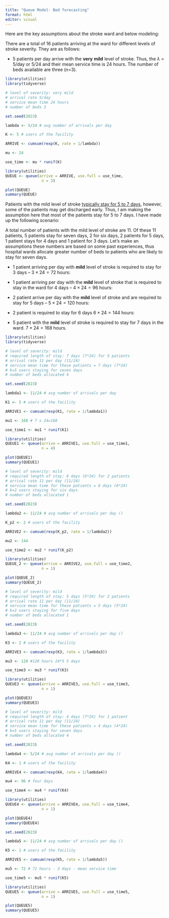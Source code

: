 ```yaml
---
title: "Queue Model- Bed forecasting"
format: html
editor: visual
---
```


Here are the key assumptions about the stroke ward and below modeling:

There are a total of 16 patients arriving at the ward for different levels of stroke severity. They are as follows:

-   5 patients per day arrive with the **very** **mild** level of stroke. Thus, the $\lambda$ = 5/day or 5/24 and their mean service time is 24 hours. The number of beds available are three (n=3).

```r

library(utilities)
library(tidyverse)

# level of severity: very mild
# arrival rate 5/day
# service mean time 24 hours
# number of beds 3

set.seed(2023)

lambda <- 5/24 # avg number of arrivals per day 

K <- 5 # users of the facility

ARRIVE <- cumsum(rexp(K, rate = 1/lambda))

mu <- 24 

use_time <- mu * runif(K)

library(utilities)
QUEUE <- queue(arrive = ARRIVE, use.full = use_time,
                n = 3)

plot(QUEUE)
summary(QUEUE)
```

Patients with the mild level of stroke [typically stay for 5 to 7 days](https://www.hopkinsmedicine.org/health/conditions-and-diseases/stroke/stroke-recovery-timeline#:~:text=The%20typical%20length%20of%20a,will%20determine%20the%20rehabilitation%20plan.), however, some of the patients may get discharged early. Thus, I am making the assumption here that most of the patients stay for 5 to 7 days. I have made up the following scenario:

A total number of patients with the mild level of stroke are 11. Of these 11 patients, 5 patients stay for seven days, 2 for six days, 2 patients for 5 days, 1 patient stays for 4 days and 1 patient for 3 days. Let's make an assumptions these numbers are based on some past experiences, thus hospital wards allocate greater number of beds to patients who are likely to stay for seven days.

-   1 patient arriving per day with **mild** level of stroke is required to stay for 3 days -- $3 \times 24 = 72$ hours:

-   1 patient arriving per day with the **mild** level of stroke that is required to stay in the ward for 4 days -- $4 \times 24 = 96$ hours:

-   2 patient arrive per day with the **mild** level of stroke and are required to stay for 5 days -- $5 \times 24= 120$ hours:

-   2 patient is required to stay for 6 days $6 \times 24=144$ hours:

-   5 patient with the **mild** level of stroke is required to stay for 7 days in the ward. $7 \times 24 = 168$ hours.

```r

library(utilities)
library(tidyverse)

# level of severity: mild
# required length of stay: 7 days (7*24) for 5 patients
# arrival rate 11 per day (11/24)
# service mean time for these patients = 7 days (7*24)
# k=5 users staying for seven days
# number of beds allocated 4

set.seed(2023)

lambda1 <- 11/24 # avg number of arrivals per day 

K1 <- 5 # users of the facility

ARRIVE1 <- cumsum(rexp(K1, rate = 1/lambda1))

mu1 <- 168 # 7 x 24=168

use_time1 <- mu1 * runif(K1)

library(utilities)
QUEUE1 <- queue(arrive = ARRIVE1, use.full = use_time1,
                n = 4)

plot(QUEUE1)
summary(QUEUE1)
```

```r

# level of severity: mild
# required length of stay: 6 days (6*24) for 2 patients
# arrival rate 11 per day (11/24)
# service mean time for these patients = 6 days (6*24)
# k=2 users staying for six days
# number of beds allocated 1

set.seed(2023)

lambda2 <- 11/24 # avg number of arrivals per day ()

K_p2 <- 2 # users of the facility

ARRIVE2 <- cumsum(rexp(K_p2, rate = 1/lambda2))

mu2 <- 144

use_time2 <- mu2 * runif(K_p2)

library(utilities)
QUEUE_2 <- queue(arrive = ARRIVE2, use.full = use_time2,
                n = 1)

plot(QUEUE_2)
summary(QUEUE_2)
```

```r

# level of severity: mild
# required length of stay: 5 days (5*24) for 2 patients
# arrival rate 11 per day (11/24)
# service mean time for these patients = 5 days (5*24)
# k=2 users staying for five days
# number of beds allocated 1

set.seed(2023)

lambda3 <- 11/24 # avg number of arrivals per day ()

K3 <- 2 # users of the facility

ARRIVE3 <- cumsum(rexp(K3, rate = 1/lambda3))

mu3 <- 120 #120 hours 24*5 5 days

use_time3 <- mu3 * runif(K3)

library(utilities)
QUEUE3 <- queue(arrive = ARRIVE3, use.full = use_time3,
                n = 1)

plot(QUEUE3)
summary(QUEUE3)
```

```r
# level of severity: mild
# required length of stay: 4 days (7*24) for 1 patient
# arrival rate 11 per day (11/24)
# service mean time for these patients = 4 days (4*24)
# k=5 users staying for seven days
# number of beds allocated 4

set.seed(2023)

lambda4 <- 5/24 # avg number of arrivals per day ()

K4 <- 1 # users of the facility

ARRIVE4 <- cumsum(rexp(K4, rate = 1/lambda4))

mu4 <- 96 # four days

use_time4 <- mu4 * runif(K4)

library(utilities)
QUEUE4 <- queue(arrive = ARRIVE4, use.full = use_time4,
                n = 1)

plot(QUEUE4)
summary(QUEUE4)
```

```r
set.seed(2023)

lambda5 <- 11/24 # avg number of arrivals per day ()

K5 <- 1 # users of the facility

ARRIVE5 <- cumsum(rexp(K5, rate = 1/lambda5))

mu5 <- 72 # 72 hours - 3 days - mean service time

use_time5 <- mu5 * runif(K5)

library(utilities)
QUEUE5 <- queue(arrive = ARRIVE5, use.full = use_time5,
                n = 1)

plot(QUEUE5)
summary(QUEUE5)
```

```r

```
